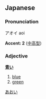 ==Japanese==                                          
[[Category:Japanese colors|あおい]]
===Pronunciation===
アオイ aoi

'''Accent: 2''' ([[中高型]])

===Adjective===
'''[[青]]い'''

#[[blue]]
#[[green]]